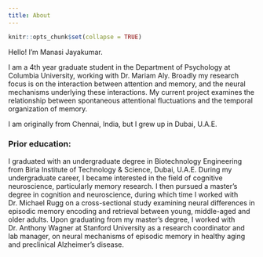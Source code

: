 ```yaml
---
title: About
---
```


```r
knitr::opts_chunk$set(collapse = TRUE)
```

Hello! I'm Manasi Jayakumar. 

I am a 4th year graduate student in the Department of Psychology at Columbia University, working with Dr. Mariam Aly. Broadly my research focus is on the interaction between attention and memory, and the neural mechanisms underlying these interactions. My current project examines the relationship between spontaneous attentional fluctuations and the temporal organization of memory.

I am originally from Chennai, India, but I grew up in Dubai, U.A.E. 

### Prior education: ### 

I graduated with an undergraduate degree in Biotechnology Engineering from Birla Institute of Technology & Science, Dubai, U.A.E. During my undergraduate career, I became interested in the field of cognitive neuroscience, particularly memory research. I then pursued a master’s degree in cognition and neuroscience, during which time I worked with Dr. Michael Rugg on a cross-sectional study examining neural differences in episodic memory encoding and retrieval between young, middle-aged and older adults. Upon graduating from my master’s degree, I worked with Dr. Anthony Wagner at Stanford University as a research coordinator and lab manager, on neural mechanisms of episodic memory in healthy aging and preclinical Alzheimer’s disease.  

